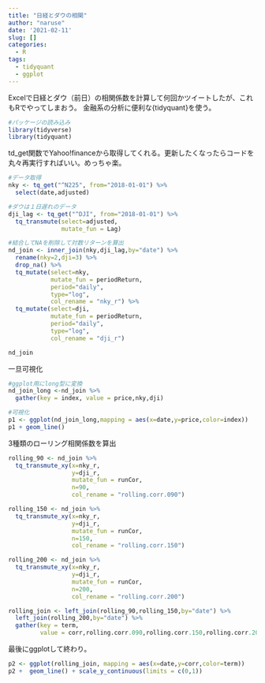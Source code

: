```yaml
---
title: "日経とダウの相関"
author: "naruse"
date: '2021-02-11'
slug: []
categories:
  - R
tags:
  - tidyquant
  - ggplot
---
```


Excelで日経とダウ（前日）の相関係数を計算して何回かツイートしたが、これもRでやってしまおう。
金融系の分析に便利な{tidyquant}を使う。

```r
#パッケージの読み込み
library(tidyverse)
library(tidyquant)
```

td_get関数でYahoo!financeから取得してくれる。更新したくなったらコードを丸々再実行すればいい。めっちゃ楽。

```r

#データ取得
nky <- tq_get("^N225", from="2018-01-01") %>% 
  select(date,adjusted)

#ダウは１日遅れのデータ            
dji_lag <- tq_get("^DJI", from="2018-01-01") %>% 
  tq_transmute(select=adjusted,
               mutate_fun = Lag)

#結合してNAを削除して対数リターンを算出
nd_join <- inner_join(nky,dji_lag,by="date") %>% 
  rename(nky=2,dji=3) %>% 
  drop_na() %>% 
  tq_mutate(select=nky,
            mutate_fun = periodReturn,
            period="daily",
            type="log",
            col_rename = "nky_r") %>% 
  tq_mutate(select=dji,
            mutate_fun = periodReturn,
            period="daily",
            type="log",
            col_rename = "dji_r") 

nd_join

```

一旦可視化

```r
#ggplot用にlong型に変換
nd_join_long <-nd_join %>% 
  gather(key = index, value = price,nky,dji)

#可視化
p1 <- ggplot(nd_join_long,mapping = aes(x=date,y=price,color=index))
p1 + geom_line()

```

3種類のローリング相関係数を算出

```r
rolling_90 <- nd_join %>% 
  tq_transmute_xy(x=nky_r,
                  y=dji_r,
                  mutate_fun = runCor,
                  n=90,
                  col_rename = "rolling.corr.090")

rolling_150 <- nd_join %>% 
  tq_transmute_xy(x=nky_r,
                  y=dji_r,
                  mutate_fun = runCor,
                  n=150,
                  col_rename = "rolling.corr.150")

rolling_200 <- nd_join %>% 
  tq_transmute_xy(x=nky_r,
                  y=dji_r,
                  mutate_fun = runCor,
                  n=200,
                  col_rename = "rolling.corr.200")

rolling_join <- left_join(rolling_90,rolling_150,by="date") %>% 
  left_join(rolling_200,by="date") %>% 
  gather(key = term, 
         value = corr,rolling.corr.090,rolling.corr.150,rolling.corr.200)

```

最後にggplotして終わり。


```r
p2 <- ggplot(rolling_join, mapping = aes(x=date,y=corr,color=term))
p2 +  geom_line() + scale_y_continuous(limits = c(0,1))
```



